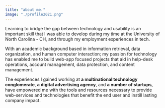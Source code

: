 ```yaml
--- 
title: "about me." 
image: "./profile2021.png" 
---
```



Learning to bridge the gap between technology and usability is an important
skill that I was able to develop during my time at the University of North
Carolina - CH, and through my employment experiences in tech. 

With an academic background based in information retrieval, data organization,
and human computer interaction; my passion for technology has enabled me to
build web-app focused projects that aid in help-desk operations, account
management, data protection, and content management. 

The experiences I gained working at <Underlining>**a multinational technology
conglomerate**</Underlining>, <Underlining>**a digital advertising
agency**</Underlining>, and <Underlining>**a number of startups**</Underlining>,
have empowered me with the tools and resources necessary to provide web-services
and technologies that benefit the end user and instill lasting company impact.

